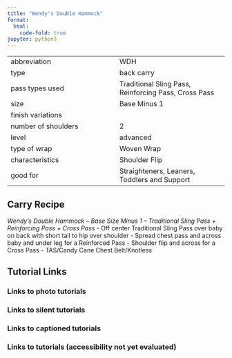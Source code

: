 ```yaml
---
title: "Wendy's Double Hammock"
format:
  html:
    code-fold: true
jupyter: python3
---
```


| | 
|---|---
|abbreviation	|WDH
|type	|back carry
|pass types used	|Traditional Sling Pass, Reinforcing Pass, Cross Pass
|size	|Base Minus 1
|finish variations|	
|number of shoulders	|2
|level	|advanced
|type of wrap	|Woven Wrap
|characteristics	|Shoulder Flip
|good for	|Straighteners, Leaners, Toddlers and Support

## Carry Recipe
_Wendy’s Double Hammock – Base Size Minus 1 – Traditional Sling Pass + Reinforcing Pass + Cross Pass_
- Off center Traditional Sling Pass over baby on back with short tail to hip over shoulder
- Spread chest pass and across baby and under leg for a Reinforced Pass
- Shoulder flip and across for a Cross Pass
- TAS/Candy Cane Chest Belt/Knotless

## Tutorial Links
### Links to photo tutorials
### Links to silent tutorials
### Links to captioned tutorials
### Links to tutorials (accessibility not yet evaluated)
